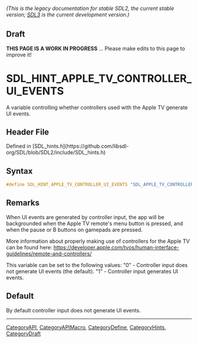 ====== (This is the legacy documentation for stable SDL2, the current stable version; [https://wiki.libsdl.org/SDL3/ SDL3] is the current development version.) ======

== Draft ==

'''THIS PAGE IS A WORK IN PROGRESS''' ... Please make edits to this page to improve it!


<!-- #*^*^*^*^*See https://wiki.libsdl.org/SGEnumerations for details on editing this page*^*^*^*^* -->
= SDL_HINT_APPLE_TV_CONTROLLER_UI_EVENTS =

A variable controlling whether controllers used with the Apple TV generate UI events.

== Header File ==

Defined in [SDL_hints.h](https://github.com/libsdl-org/SDL/blob/SDL2/include/SDL_hints.h)

== Syntax ==

<syntaxhighlight lang='c'>
#define SDL_HINT_APPLE_TV_CONTROLLER_UI_EVENTS "SDL_APPLE_TV_CONTROLLER_UI_EVENTS"</syntaxhighlight>

== Remarks ==

When UI events are generated by controller input, the app will be
backgrounded when the Apple TV remote's menu button is pressed, and when
the pause or B buttons on gamepads are pressed.

More information about properly making use of controllers for the Apple TV
can be found here:
https://developer.apple.com/tvos/human-interface-guidelines/remote-and-controllers/

This variable can be set to the following values: "0" - Controller input
does not generate UI events (the default). "1" - Controller input generates
UI events.

== Default ==

By default controller input does not generate UI events.

----
[[CategoryAPI]], [[CategoryAPIMacro]], [[CategoryDefine]], [[CategoryHints]], [[CategoryDraft]]
<!-- #See the Style Guide for instructions on editing the footer. -->


